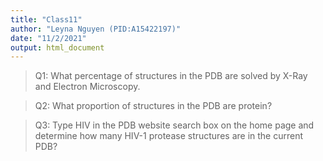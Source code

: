 ```yaml
---
title: "Class11"
author: "Leyna Nguyen (PID:A15422197)"
date: "11/2/2021"
output: html_document
---
```

> Q1: What percentage of structures in the PDB are solved by X-Ray and Electron Microscopy.



> Q2: What proportion of structures in the PDB are protein?



> Q3: Type HIV in the PDB website search box on the home page and determine how many HIV-1 protease structures are in the current PDB?











